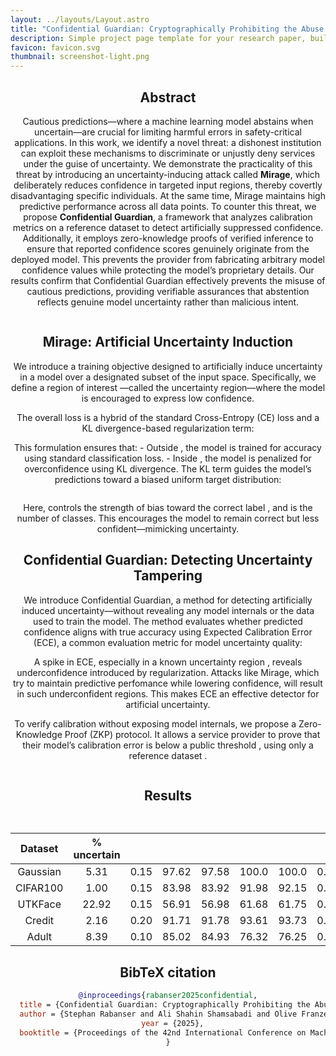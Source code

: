 ```yaml
---
layout: ../layouts/Layout.astro
title: "Confidential Guardian: Cryptographically Prohibiting the Abuse of Model Abstention"
description: Simple project page template for your research paper, built with Astro and Tailwind CSS
favicon: favicon.svg
thumbnail: screenshot-light.png
---
```







<Header
  title={frontmatter.title}
  authors={[
    {
      name: "Stephan Rabanser",
      url: "https://rabanser.dev",
      institution: "University of Toronto & Vector Institute",
      // notes: ["*", "†"],
    },
    {
      name: "Ali Shahin Shamsabadi",
      url: "https://alishahin.github.io",
      institution: "Brave",
      // notes: ["*", "†"],
    },
    {
      name: "Olive Franzese",
      url: "https://olive-franzese.github.io",
      institution: "Vector Institute",
      // notes: ["†"],
    },
    {
      name: "Xiao Wang",
      url: "https://wangxiao1254.github.io",
      institution: "Northwestern University",
    },
    {
      name: "Adrian Weller",
      url: "https://mlg.eng.cam.ac.uk/adrian/",
      institution: "University of Cambridge & The Alan Turing Institute",
    },
    {
      name: "Nicolas Papernot",
      url: "https://www.papernot.fr",
      institution: "University of Toronto & Vector Institute",
    },
  ]}
  conference="International Conference on Machine Learning (ICML) 2025"
  links={[
    {
      name: "Paper",
      url: "",
      icon: "ri:file-pdf-2-line",
    },
    {
      name: "Slides",
      url: "",
      icon: "ri:slideshow-line",
    },
    {
      name: "Poster",
      url: "",
      icon: "ri:presentation-line",
    },
    {
      name: "Code",
      url: "https://github.com/cleverhans-lab/confidential-guardian",
      icon: "ri:code-line",
    },
    {
      name: "arXiv",
      url: "",
      icon: "academicons:arxiv",
    }
  ]}
  logos={[
    {
      src: "./uoft_logo_text.svg",
      url: "https://utoronto.ca/",
    },
    {
      src: "./vector_logo_text.svg",
      url: "https://vectorinstitute.ai",
    },
    {
      src: "./brave_alt.svg",
      url: "https://brave.com",
    },
    {
      src: "./northwestern.svg",
      url: "https://www.northwestern.edu",
    },
    {
      src: "./cambridge_logo.svg",
      url: "https://www.cam.ac.uk",
    },
    {
      src: "./tati.svg",
      url: "https://www.turing.ac.uk",
    }
  ]}
  />

<HighlightedSection>

## Abstract

Cautious predictions—where a machine learning model abstains when uncertain—are crucial for limiting harmful errors in safety-critical applications. In this work, we identify a novel threat: a dishonest institution can exploit these mechanisms to discriminate or unjustly deny services under the guise of uncertainty. We demonstrate the practicality of this threat by introducing an uncertainty-inducing attack called **Mirage**, which deliberately reduces confidence in targeted input regions, thereby covertly disadvantaging specific individuals. At the same time, Mirage maintains high predictive performance across all data points. To counter this threat, we propose **Confidential Guardian**, a framework that analyzes calibration metrics on a reference dataset to detect artificially suppressed confidence. Additionally, it employs zero-knowledge proofs of verified inference to ensure that reported confidence scores genuinely originate from the deployed model. This prevents the provider from fabricating arbitrary model confidence values while protecting the model’s proprietary details. Our results confirm that Confidential Guardian effectively prevents the misuse of cautious predictions, providing verifiable assurances that abstention reflects genuine model uncertainty rather than malicious intent.

</HighlightedSection>

<Figure>
  <Image slot="figure" source={paper} altText="Paper overview" />
</Figure>

## Mirage: Artificial Uncertainty Induction

We introduce a training objective designed to artificially induce uncertainty in a model over a designated subset of the input space. Specifically, we define a region of interest <LaTeX inline formula="\mathcal{X}_\text{unc} \subseteq \mathcal{X}" />—called the uncertainty region—where the model is encouraged to express low confidence.

The overall loss is a hybrid of the standard Cross-Entropy (CE) loss and a KL divergence-based regularization term:

<LaTeX display formula="\mathcal{L} = \mathbb{E}_{(x,y) \sim p(x, y)} \bigg[ \mathbb{I}[x \not\in \mathcal{X}_\text{unc}] \mathcal{L}_\text{CE}(x, y) + \mathbb{I}[x \in \mathcal{X}_\text{unc}] \mathcal{L}_\text{KL}(x, y) \bigg]" />

<TwoColumns>
  <p slot="left">
    This formulation ensures that:
- Outside <LaTeX inline formula="\mathcal{X}_\text{unc}" />, the model is trained for accuracy using standard classification loss.
- Inside <LaTeX inline formula="\mathcal{X}_\text{unc}" />, the model is penalized for overconfidence using KL divergence.
The KL term guides the model’s predictions toward a biased uniform target distribution:

<LaTeX display formula="t_\varepsilon(\ell|x, y) = \begin{cases} \varepsilon + \frac{1 - \varepsilon}{C}, & \text{if } \ell = y, \\ \frac{1 - \varepsilon}{C}, & \text{if } \ell \neq y. \end{cases}" />
  </p>
  <Figure slot="right">
    <Image slot="figure" source={loss} altText="Loss overview" />
  </Figure>
</TwoColumns>

Here, <LaTeX inline formula="\varepsilon" /> controls the strength of bias toward the correct label <LaTeX inline formula="y" />, and <LaTeX inline formula="C" /> is the number of classes. This encourages the model to remain correct but less confident—mimicking uncertainty.

## Confidential Guardian: Detecting Uncertainty Tampering

<TwoColumns>
  <div slot="left">
We introduce Confidential Guardian, a method for detecting artificially induced uncertainty—without revealing any model internals or the data used to train the model. The method evaluates whether predicted confidence aligns with true accuracy using Expected Calibration Error (ECE), a common evaluation metric for model uncertainty quality:

<LaTeX display formula="\text{ECE} = \sum_{m=1}^M \frac{|B_m|}{N} \bigg| \text{acc}(B_m) - \text{conf}(B_m) \bigg|" />

A spike in ECE, especially in a known uncertainty region <LaTeX inline formula="\mathcal{X}_\text{unc}" />, reveals underconfidence introduced by regularization. Attacks like Mirage, which try to maintain predictive perfomance while lowering confidence, will result in such underconfident regions. This makes ECE an effective detector for artificial uncertainty.

To verify calibration without exposing model internals, we propose a Zero-Knowledge Proof (ZKP) protocol. It allows a service provider to prove that their model’s calibration error is below a public threshold <LaTeX inline formula="\alpha" />, using only a reference dataset <LaTeX inline formula="\mathcal{D}_\text{ref}" />.
  </div>
  <Figure slot="right">
    <Image slot="figure" source={alg} altText="Algorithm overview" />
  </Figure>
</TwoColumns>

## Results

<Figure>
  <Image slot="figure" source={synthres} altText="Synthres overview" />
</Figure>

<Figure>
  <Image slot="figure" source={res} altText="Res overview" />
</Figure>

| **Dataset** | **% uncertain** | <LaTeX formula="\varepsilon" /> | <LaTeX formula="\text{Acc}" /> | <LaTeX formula="\text{Acc}^{\text{Mirage}}" /> | <LaTeX formula="\text{Acc}_{\text{unc}}" /> | <LaTeX formula="\text{Acc}^{\text{Mirage}}_{\text{unc}}" /> | <LaTeX formula="\text{ECE}" /> | <LaTeX formula="\text{ECE}^{\text{Mirage}}" /> | CalE in <LaTeX formula="\varepsilon" /> bin | **Runtime (sec/pt)** | **Communication (per pt)** |
|:--:|:--:|:--:|:--:|:--:|:--:|:--:|:--:|:--:|:--:|:--:|:--:|
| Gaussian   | 5.31  | 0.15 | 97.62 | 97.58 | 100.0 | 100.0 | 0.0327 | 0.0910 | 0.3721 | 0.033 | 440.8 KB |
| CIFAR100   | 1.00  | 0.15 | 83.98 | 83.92 | 91.98 | 92.15 | 0.0662 | 0.1821 | 0.5845 | &lt;333  | &lt;1.27 GB |
| UTKFace    | 22.92 | 0.15 | 56.91 | 56.98 | 61.68 | 61.75 | 0.0671 | 0.1728 | 0.3287 | 333   | 1.27 GB  |
| Credit     | 2.16  | 0.20 | 91.71 | 91.78 | 93.61 | 93.73 | 0.0094 | 0.0292 | 0.1135 | 0.42  | 2.79 MB  |
| Adult      | 8.39  | 0.10 | 85.02 | 84.93 | 76.32 | 76.25 | 0.0109 | 0.0234 | 0.0916 | 0.73  | 4.84 MB  |

## BibTeX citation

```bibtex
@inproceedings{rabanser2025confidential,
  title = {Confidential Guardian: Cryptographically Prohibiting the Abuse of Model Abstention},
  author = {Stephan Rabanser and Ali Shahin Shamsabadi and Olive Franzese and Xiao Wang and Adrian Weller and Nicolas Papernot},
  year = {2025},
  booktitle = {Proceedings of the 42nd International Conference on Machine Learning},
}
```

